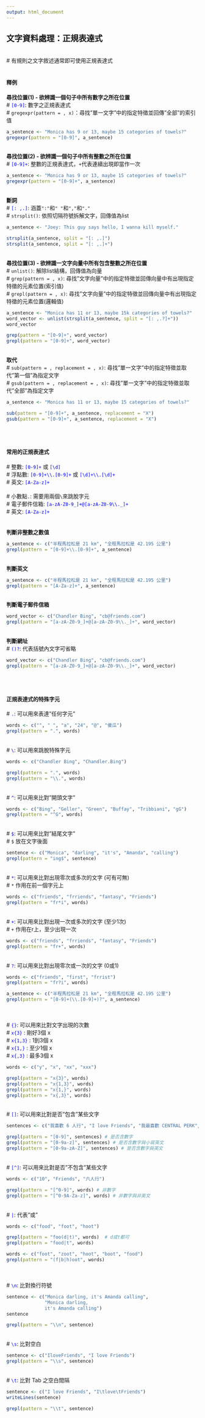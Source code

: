 ```yaml
---
output: html_document
---
```


##  **文字資料處理：正規表達式**<br />
<br />
\# 有規則之文字敘述通常即可使用正規表達式<br />
<br />

#### **釋例**<br />
**尋找位置(1) - 欲辨識一個句子中所有數字之所在位置**<br />
\# <font color=blue>`[0-9]`</font>: 數字之正規表達式<br />
\# `gregexpr(pattern = , x)`：尋找"單一文字"中的指定特徵並回傳"全部"的索引值<br />
```r
a_sentence <- "Monica has 9 or 13, maybe 15 categories of towels?"
gregexpr(pattern = "[0-9]", a_sentence)
```
<br />
**尋找位置(2) - 欲辨識一個句子中所有整數之所在位置**<br />
\# <font color=blue>`[0-9]+`</font>: 整數的正規表達式，`+`代表連續出現即當作一次<br />
```r
a_sentence <- "Monica has 9 or 13, maybe 15 categories of towels?"
gregexpr(pattern = "[0-9]+", a_sentence)
```
<br />
**斷詞**<br />
\# <font color=blue>`[: ,.]`</font>: 涵蓋`":"`和`" "`和`","`和`"."`<br />
\# `strsplit()`: 依照切隔符號拆解文字，回傳值為list<br />
```r
a_sentence <- "Joey: This guy says hello, I wanna kill myself."
```
```r
strsplit(a_sentence, split = "[: ,.]")
strsplit(a_sentence, split = "[: ,.]+")
```
<br />
**尋找位置(3) - 欲辨識一文字向量中所有包含整數之所在位置**<br />
\# `unlist()`: 解除list結構，回傳值為向量<br />
\# `grep(pattern = , x)`: 尋找"文字向量"中的指定特徵並回傳向量中有出現指定特徵的元素位置(索引值)<br />
\# `grepl(pattern = , x)`: 尋找"文字向量"中的指定特徵並回傳向量中有出現指定特徵的元素位置(邏輯值)<br />
```r
a_sentence <- "Monica has 11 or 13, maybe 15k categories of towels?"
word_vector <- unlist(strsplit(a_sentence, split = "[: ,.?]+"))
word_vector
```
```r
grep(pattern = "[0-9]+", word_vector)
grepl(pattern = "[0-9]+", word_vector)
```
<br />
**取代**<br />
\# `sub(pattern = , replacement = , x)`: 尋找"單一文字"中的指定特徵並取代"第一個"為指定文字<br />
\# `gsub(pattern = , replacement = , x)`: 尋找"單一文字"中的指定特徵並取代"全部"為指定文字<br />
```r
a_sentence <- "Monica has 11 or 13, maybe 15 categories of towels?"
```
```r
sub(pattern = "[0-9]+", a_sentence, replacement = "X")
gsub(pattern = "[0-9]+", a_sentence, replacement = "X")
```
<br />
<br />

#### **常用的正規表達式**<br />
\# 整數: <font color=blue>`[0-9]+`</font> 或 <font color=blue>`[\d]`</font><br />
\# 浮點數: <font color=blue>`[0-9]+\\.[0-9]+`</font> 或 <font color=blue>`[\d]+\\.[\d]+`</font><br />
\# 英文: <font color=blue>`[A-Za-z]+`</font><br />
<br />
\# 小數點`.`: 需要用兩個`\`來跳脫字元<br />
\# 電子郵件信箱: <font color=blue>`[a-zA-Z0-9_]+@[a-zA-Z0-9\\._]+`</font><br />
\# 英文: <font color=blue>`[A-Za-z]+`</font><br />
<br />
<br />
**判斷非整數之數值**<br />
```r
a_sentence <- c("半程馬拉松是 21 km", "全程馬拉松是 42.195 公里")
grepl(pattern = "[0-9]+\\.[0-9]+", a_sentence)
```
<br />
**判斷英文**<br />
```r
a_sentence <- c("半程馬拉松是 21 km", "全程馬拉松是 42.195 公里")
grepl(pattern = "[A-Za-z]+", a_sentence)
```
<br />
**判斷電子郵件信箱**<br />
```r
word_vector <- c("Chandler Bing", "cb@friends.com")
grepl(pattern = "[a-zA-Z0-9_]+@[a-zA-Z0-9\\._]+", word_vector)
```
<br />
**判斷網址**<br />
\# <font color=blue>`()?`</font>: 代表括號內文字可省略<br />
```r
word_vector <- c("Chandler Bing", "cb@friends.com")
grepl(pattern = "[a-zA-Z0-9_]+@[a-zA-Z0-9\\._]+", word_vector)
```
<br />
<br />

#### **正規表達式的特殊字元**<br />
\# <font color=blue>`.`</font>: 可以用來表達"任何字元"<br />
```r
words <- c("", " ", "a", "24", "@", "傻瓜")
grepl(pattern = ".", words)
```
<br />
\# <font color=blue>`\`</font>: 可以用來跳脫特殊字元<br />
```r
words <- c("Chandler Bing", "Chandler.Bing")
```
```r
grepl(pattern = ".", words)
grepl(pattern = "\\.", words)
```
<br />
\# <font color=blue>`^`</font>: 可以用來比對"開頭文字"<br />
```r
words <- c("Bing", "Geller", "Green", "Buffay", "Tribbiani", "gG")
grepl(pattern = "^G", words)
```
<br />
\# <font color=blue>`$`</font>: 可以用來比對"結尾文字"<br />
\# `$` 放在文字後面<br />
```r
sentence <- c("Monica", "darling", "it's", "Amanda", "calling")
grepl(pattern = "ing$", sentence)
```
<br />
\# <font color=blue>`*`</font>: 可以用來比對出現零次或多次的文字 (可有可無)<br />
\# `*` 作用在前一個字元上<br />
```r
words <- c("friends", "frriends", "fantasy", "Friends")
grepl(pattern = "fr*i", words)
```
<br />
\# <font color=blue>`+`</font>: 可以用來比對出現一次或多次的文字 (至少1次)<br />
\# `+` 作用在r上，至少出現一次<br />
```r
words <- c("friends", "frriends", "fantasy", "Friends")
grepl(pattern = "fr+", words)
```
<br />
\# <font color=blue>`?`</font>: 可以用來比對出現零次或一次的文字 (0或1)<br />
```r
words <- c("friends", "first", "frrist")
grepl(pattern = "fr?i", words)
```
```r
a_sentence <- c("半程馬拉松是 21 km", "全程馬拉松是 42.195 公里")
grepl(pattern = "[0-9]+(\\.[0-9]+)?", a_sentence)
```
<br />
<br />
\# <font color=blue>`{}`</font>: 可以用來比對文字出現的次數<br />
\# <font color=blue>`x{3}`</font>   : 剛好3個 x<br />
\# <font color=blue>`x{1,3}`</font> : 1到3個 x<br />
\# <font color=blue>`x{1,}`</font>  : 至少1個 x<br />
\# <font color=blue>`x{,3}`</font>  : 最多3個 x<br />
```r
words <- c("y", "x", "xx", "xxx")
```
```r
grepl(pattern = "x{3}", words)
grepl(pattern = "x{1,3}", words)
grepl(pattern = "x{1,}", words)
grepl(pattern = "x{,3}", words)
```
<br />
\# <font color=blue>`[]`</font>: 可以用來比對是否"包含"某些文字<br />
```r
sentences <- c("我喜歡 6 人行", "I love Friends", "我最喜歡 CENTRAL PERK", "我喜歡那個咖啡館")
```
```r
grepl(pattern = "[0-9]", sentences) # 是否含數字
grepl(pattern = "[0-9a-z]", sentences) # 是否含數字與小寫英文
grepl(pattern = "[0-9a-zA-Z]", sentences) # 是否含數字與英文
```
<br />
\# <font color=blue>`[^]`</font>: 可以用來比對是否"不包含"某些文字<br />
```r
words <- c("10", "Friends", "六人行")
```
```r
grepl(pattern = "[^0-9]", words) # 非數字
grepl(pattern = "[^0-9A-Za-z]", words) # 非數字與非英文
```
<br />
\# <font color=blue>`|`</font>: 代表"或"<br />
```r
words <- c("food", "foot", "hoot")
```
```r
grepl(pattern = "foo(d|t)", words)  # d或t都可
grepl(pattern = "food|t", words) 
```
```r
words <- c("foot", "zoot", "hoot", "boot", "food")
grepl(pattern = "(f|b|h)oot", words)
```
<br />
<br />
\# <font color=blue>`\n`</font>: 比對換行符號<br />
```r
sentence <- c("Monica darling, it's Amanda calling",
              "Monica darling,
              it's Amanda calling")
sentence
```
```r
grepl(pattern = "\\n", sentence)
```
<br />
\# <font color=blue>`\s`</font>: 比對空白<br />
```r
sentence <- c("IloveFriends", "I love Friends")
grepl(pattern = "\\s", sentence)
```
<br />
\# <font color=blue>`\t`</font>: 比對 Tab 之空白間隔<br />
```r
sentence <- c("I love Friends", "I\tlove\tFriends")
writeLines(sentence)
```
```r
grepl(pattern = "\\t", sentence)
```
